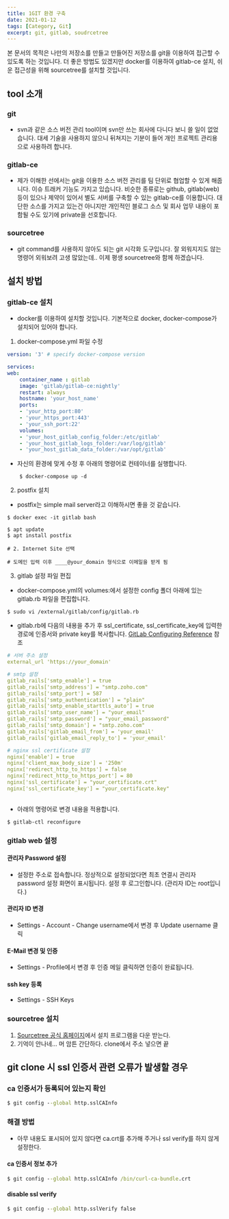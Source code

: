 ```yaml
---
title: 1GIT 환경 구축
date: 2021-01-12
tags: [Category, Git]
excerpt: git, gitlab, soudrcetree
---
```


본 문서의 목적은 나만의 저장소를 만들고 만들어진 저장소를 git을 이용하여 접근할 수 있도록 하는 것입니다. 더 좋은 방법도 있겠지만 docker를 이용하여 gitlab-ce 설치, 쉬운 접근성을 위해 sourcetree를 설치할 것입니다.

## tool 소개
### git
- svn과 같은 소스 버전 관리 tool이며 svn만 쓰는 회사에 다니다 보니 쓸 일이 없었습니다. 대세 기술을 사용하지 않으니 뒤쳐지는 기분이 들어 개인 프로젝트 관리용으로 사용하려 합니다. 

### gitlab-ce
- 제가 이해한 선에서는 git을 이용한 소스 버전 관리를 팀 단위로 협업할 수 있게 해줍니다. 이슈 트래커 기능도 가지고 있습니다. 비슷한 종류로는 github, gitlab(web) 등이 있으나 제약이 있어서 별도 서버를 구축할 수 있는 gitlab-ce를 이용합니다. 대단한 소스를 가지고 있는건 아니지만 개인적인 블로그 소스 및 회사 업무 내용이 포함될 수도 있기에 private을 선호합니다.  

### sourcetree
- git command를 사용하지 않아도 되는 git 시각화 도구입니다. 잘 외워지지도 않는 명령어 외워보려 고생 많았는데.. 이제 평생 sourcetree와 함께 하겠습니다.

## 설치 방법
### gitlab-ce 설치
- docker를 이용하여 설치할 것입니다. 기본적으로 docker, docker-compose가 설치되어 있어야 합니다.
1. docker-compose.yml 파일 수정

``` yml
version: '3' # specify docker-compose version

services:
web:
    container_name : gitlab
    image: 'gitlab/gitlab-ce:nightly'
    restart: always
    hostname: 'your_host_name'
    ports:
    - 'your_http_port:80'
    - 'your_https_port:443'
    - 'your_ssh_port:22'
    volumes:
    - 'your_host_gitlab_config_folder:/etc/gitlab'
    - 'your_host_gitlab_logs_folder:/var/log/gitlab'
    - 'your_host_gitlab_data_folder:/var/opt/gitlab'

```

- 자신의 환경에 맞게 수정 후 아래의 명령어로 컨테이너를 실행합니다.

``` shell
    $ docker-compose up -d
```

2. postfix 설치
- postfix는 simple mail server라고 이해하시면 좋을 것 같습니다.

``` shell
$ docker exec -it gitlab bash
        
$ apt update
$ apt install postfix

# 2. Internet Site 선택

# 도메인 입력 이후 ____@your_domain 형식으로 이메일을 받게 됨

```

3. gitlab 설정 파일 편집
- docker-compose.yml의 volumes:에서 설정한 config 폴더 아래에 있는 gitlab.rb 파일을 편집합니다.

``` shell
$ sudo vi /external/gitlab/config/gitlab.rb

```

- gitlab.rb에 다음의 내용을 추가 후 ssl_certificate, ssl_certificate_key에 입력한 경로에 인증서와 private key를 복사합니다. [GitLab Configuring Reference](https://docs.gitlab.com/omnibus/settings/README.html) 참조

``` yml
# 서버 주소 설정
external_url 'https://your_domain'

# smtp 설정
gitlab_rails['smtp_enable'] = true
gitlab_rails['smtp_address'] = "smtp.zoho.com"
gitlab_rails['smtp_port'] = 587
gitlab_rails['smtp_authentication'] = "plain"
gitlab_rails['smtp_enable_starttls_auto'] = true
gitlab_rails['smtp_user_name'] = "your_email"
gitlab_rails['smtp_password'] = "your_email_password"
gitlab_rails['smtp_domain'] = "smtp.zoho.com"
gitlab_rails['gitlab_email_from'] = 'your_email'
gitlab_rails['gitlab_email_reply_to'] = 'your_email'

# nginx ssl certificate 설정
nginx['enable'] = true
nginx['client_max_body_size'] = '250m'
nginx['redirect_http_to_https'] = false
nginx['redirect_http_to_https_port'] = 80
nginx['ssl_certificate'] = "your_certificate.crt"
nginx['ssl_certificate_key'] = "your_certificate.key"
        
```

- 아래의 명령어로 변경 내용을 적용합니다.

``` shell
$ gitlab-ctl reconfigure

```
        
### gitlab web 설정
#### 관리자 Password 설정
- 설정한 주소로 접속합니다. 정상적으로 설정되었다면 최초 연결시 관리자 password 설정 화면이 표시됩니다. 설정 후 로그인합니다. (관리자 ID는 root입니다.)
#### 관리자 ID 변경
- Settings - Account - Change username에서 변경 후 Update username 클릭
#### E-Mail 변경 및 인증
- Settings - Profile에서 변경 후 인증 메일 클릭하면 인증이 완료됩니다. 
#### ssh key 등록 
- Settings - SSH Keys

### sourcetree 설치
1. [Sourcetree 공식 홈페이지](https://www.sourcetreeapp.com/)에서 설치 프로그램을 다운 받는다. 
2. 기억이 안나네... 머 암튼 간단하다. clone에서 주소 넣으면 끝


## git clone 시 ssl 인증서 관련 오류가 발생할 경우

### ca 인증서가 등록되어 있는지 확인

```cmd
$ git config --global http.sslCAInfo

```

### 해결 방법
- 아무 내용도 표시되어 있지 않다면 ca.crt를 추가해 주거나 ssl verify를 하지 않게 설정한다.

#### ca 인증서 정보 추가

```cmd
$ git config --global http.sslCAInfo /bin/curl-ca-bundle.crt

```

#### disable ssl verify 
```cmd
$ git config --global http.sslVerify false
    
```